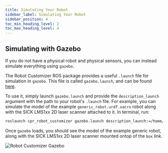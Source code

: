 ```yaml
---
title: Simulating Your Robot
sidebar_label: Simulating Your Robot
sidebar_position: 4
toc_min_heading_level: 2
toc_max_heading_level: 4
---
```


## Simulating with Gazebo

If you do not have a physical robot and physical sensors, you can
instead simulate everything using `gazebo`.

The Robot Customizer ROS package provides a useful `.launch` file for
simulation in `gazebo`. This file is called `gazebo.launch`, and can be
found
[here](https://github.com/clearpathrobotics/cpr_robot_customizer/blob/noetic-devel/launch/gazebo.launch).

To use it, simply launch `gazebo.launch` and provide the
`description_launch` argument with the path to your robot's `.launch`
file. For example, you can simulate the model of the example
`generic_robot.urdf.xacro` robot along with the SICK LMS1xx 2D laser
scanner attached to it. In terminal, run:

```bash
roslaunch cpr_robot_customizer gazebo.launch description_launch:=/home/administrator/catkin_ws/src/cpr_robot_customizer/example/description.launch
```

Once `gazebo` loads, you should see the model of the example generic
robot, along with the SICK LMS1xx 2D laser scanner mounted ontop of the
`box` link.

![Robot Customizer Gazebo](/img/software_images/ros/tutorials/robot_customizer/gazebo.png)
